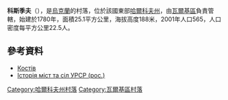 {{coord|49|52|0|N|35|37|59|E|scale:100000_region:UA|display=title}}

'''科斯季夫'''（{{lang-uk|Костів}}），是[[烏克蘭|烏克蘭]]的村落，位於該國東部[[哈爾科夫州|哈爾科夫州]]，由[[瓦爾基區|瓦爾基區]]負責管轄，始建於1780年，面積25.1平方公里，海拔高度188米，2001年人口565，人口密度每平方公里22.5人。

==參考資料==
*[http://gska2.rada.gov.ua/pls/z7502/A005?rdat1=09.01.2009&rf7571=32560 Костів]{{dead link|date=2018年4月 |bot=InternetArchiveBot |fix-attempted=yes }}
* [https://web.archive.org/web/20110101201115/http://www.igsu.org.ua/Harkovskja.obl/Valkovskij.rajon/Novyj_Merczik.html Історія міст та сіл УРСР (рос.)]

{{DEFAULTSORT:Костів}}
[[Category:哈爾科夫州村落|Category:哈爾科夫州村落]]
[[Category:瓦爾基區村落|Category:瓦爾基區村落]]


{{Kharkiv-geo-stub}}
